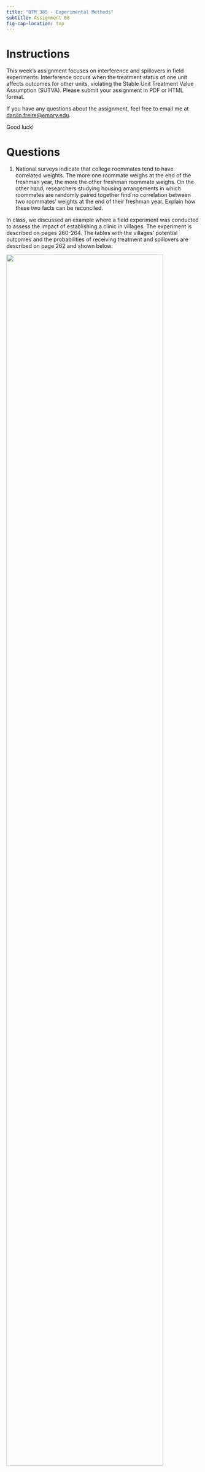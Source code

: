 ```yaml
---
title: "QTM 385 - Experimental Methods"
subtitle: Assignment 08
fig-cap-location: top
---
```


# Instructions

This week's assignment focuses on interference and spillovers in field experiments. Interference occurs when the treatment status of one unit affects outcomes for other units, violating the Stable Unit Treatment Value Assumption (SUTVA). Please submit your assignment in PDF or HTML format.

If you have any questions about the assignment, feel free to email me at <danilo.freire@emory.edu>.

Good luck!

# Questions 

1. National surveys indicate that college roommates tend to have correlated weights. The more one roommate weighs at the end of the freshman year, the more the other freshman roommate weighs. On the other hand, researchers studying housing arrangements in which roommates are randomly paired together find no correlation between two roommates' weights at the end of their freshman year. Explain how these two facts can be reconciled. 

In class, we discussed an example where a field experiment was conducted to assess the impact of establishing a clinic in villages. The experiment is described on pages 260-264. The tables with the villages' potential outcomes and the probabilities of receiving treatment and spillovers are described on page 262 and shown below:

![](villages.png){width=90%}

Table: Potential outcomes

| Village   | Untreated ($Y_{00}$) | Adjacent village treated ($Y_{10}$) | Treated ($Y_{01}$) |
|-----------|----------------------|-------------------------------------|--------------------|
| A         | 0                    | 2                                   | 0                  |
| B         | 6                    | 2                                   | 10                 |
| C         | 0                    | 4                                   | 4                  |
| D         | 6                    | 6                                   | 6                  |
| F         | 6                    | NA                                  | 3                  |

Table: Probability of receiving treatment, spillover, and control

| Village | A         | B         | C         | D         | F         | Pr(control) | Pr(spillover) | Pr(treatment) |
|---------|-----------|-----------|-----------|-----------|-----------|-------------|---------------|---------------|
| 1       | $Y_{01}$  | $Y_{10}$  | $Y_{00}$  | $Y_{00}$  | $Y_{00}$  | 0.6         | 0.2           | 0.2           |
| 2       | $Y_{10}$  | $Y_{01}$  | $Y_{10}$  | $Y_{00}$  | $Y_{00}$  | 0.4         | 0.4           | 0.2           |
| 3       | $Y_{00}$  | $Y_{10}$  | $Y_{01}$  | $Y_{10}$  | $Y_{00}$  | 0.4         | 0.4           | 0.2           |
| 4       | $Y_{00}$  | $Y_{00}$  | $Y_{00}$  | $Y_{10}$  | $Y_{01}$  | 0.6         | 0.2           | 0.2           |
| 5       | $Y_{00}$  | $Y_{00}$  | $Y_{00}$  | $Y_{00}$  | $Y_{01}$  | 0.8         | 0             | 0.2           |

Using these data, calculate the following quantities:

1. Estimate $E[Y_{01} - Y_{00}]$ for the random assignment that places the treatment at location A.

2. Estimate $E[Y_{10} - Y_{00}]$ for the random assignment that places the treatment at location A, restricting the sample to the set of villages that have a non-zero probability of expressing both of these potential outcomes.

3. In order to make a more direct comparison between these two treatment effects, estimate $E[Y_{01} - Y_{00}]$, restricting the sample to the same set of villages as in question 3.

4. Compare and contrast the advantages and disadvantages of using buffer rows versus clustered randomization in field experiments. Using the villages experiment as an example, discuss how each approach would affect: (1) the ability to estimate direct treatment effects, (2) the ability to study spillover effects, and (3) the complexity of statistical analysis required. What factors should researchers consider when choosing between these approaches?

5. In class, we also examined a waitlist experiment that analyses the impact of TV campaigns on politicians' approval ratings. It is described in the slides and on pages 276 to 281. The tables related to the experiment are shown below and on page 279. Estimate $E[Y_{01} - Y_{00}]$ by restricting your attention to weeks 2 and 3. How does this estimate compare to the estimate of $E[Y_{11} - Y_{00}]$ presented in the text, which is also identified using observations from weeks 2 and 3?

Table: Assigned treatment condition

| Market | Week 1 | Week 2 | Week 3 |
|--------|--------|--------|--------|
| 1      | 01     | 11     | 11     |
| 2      | 00     | 00     | 01     |
| 3      | 00     | 01     | 11     |
| 4      | 00     | 00     | 01     |
| 5      | 00     | 00     | 00     |
| 6      | 01     | 11     | 11     |
| 7      | 00     | 00     | 00     |
| 8      | 00     | 01     | 11     |

Table: Observed outcomes

| Market | Week 1 | Week 2 | Week 3 |
|--------|--------|--------|--------|
| 1      | 7      | 9      | 4      |
| 2      | 7      | 5      | 7      |
| 3      | 1      | 2      | 10     |
| 4      | 4      | 3      | 10     |
| 5      | 3      | 3      | 3      |
| 6      | 10     | 8      | 10     |
| 7      | 2      | 3      | 4      |
| 8      | 3      | 1      | 3      |

Table: Probabilities of assignment to treatment condition, by week

| Treatment Condition | Week 1 | Week 2 | Week 3 |
|---------------------|--------|--------|--------|
| Pr(00)              | 0.75   | 0.50   | 0.25   |
| Pr(01)              | 0.25   | 0.25   | 0.25   |
| Pr(11)              | 0      | 0.25   | 0.50   |

7. Experiments studying spillovers can raise unique ethical considerations. Discuss some of the ethical dilemmas that might arise when conducting experiments in the presence of interference. How can researchers design and implement spillover experiments in an ethically responsible manner?

8. How does the presence of interference affect the statistical power of a field experiment? In what ways might researchers need to adjust their sample size calculations when designing experiments where interference is anticipated?

9. Sometimes researchers are reluctant to randomly assign individual students in elementary classrooms because they are concerned that treatments administered to some students are likely to spill over to untreated students in the same classroom. In an attempt to get around possible violations of the non-interference assumption, they assign classrooms as clusters to treatment and control, and administer the treatment to all students in a classroom.

(a) State the non-interference assumption as it applies to the proposed clustered design.

(b) What causal estimand does the clustered design identify? Does this causal estimand include or exclude spillovers within classrooms?

10. If an experiment is conducted in a setting with significant interference, how does this affect the generalisability of the findings to other settings where the nature or extent of interference might be different? Discuss the challenges and potential strategies for increasing the external validity of experimental findings when interference is a concern.